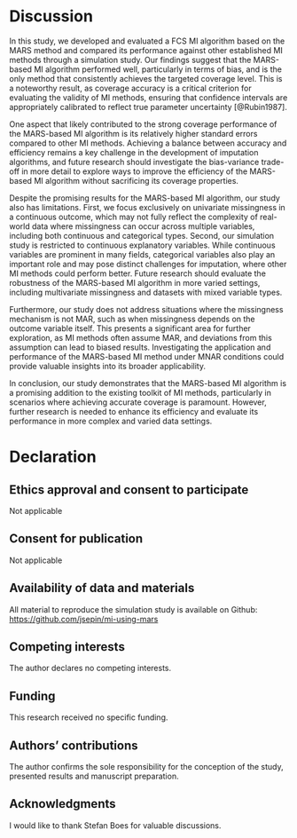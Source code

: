 # Discussion {#sec-discussion}

In this study, we developed and evaluated a FCS MI algorithm based on the MARS method and compared its performance against other established MI methods through a simulation study. Our findings suggest that the MARS-based MI algorithm performed well, particularly in terms of bias, and is the only method that consistently achieves the targeted coverage level. This is a noteworthy result, as coverage accuracy is a critical criterion for evaluating the validity of MI methods, ensuring that confidence intervals are appropriately calibrated to reflect true parameter uncertainty [@Rubin1987].

One aspect that likely contributed to the strong coverage performance of the MARS-based MI algorithm is its relatively higher standard errors compared to other MI methods. Achieving a balance between accuracy and efficiency remains a key challenge in the development of imputation algorithms, and future research should investigate the bias-variance trade-off in more detail to explore ways to improve the efficiency of the MARS-based MI algorithm without sacrificing its coverage properties.

Despite the promising results for the MARS-based MI algorithm, our study also has limitations. First, we focus exclusively on univariate missingness in a continuous outcome, which may not fully reflect the complexity of real-world data where missingness can occur across multiple variables, including both continuous and categorical types. Second, our simulation study is restricted to continuous explanatory variables. While continuous variables are prominent in many fields, categorical variables also play an important role and may pose distinct challenges for imputation, where other MI methods could perform better. Future research should evaluate the robustness of the MARS-based MI algorithm in more varied settings, including multivariate missingness and datasets with mixed variable types.

Furthermore, our study does not address situations where the missingness mechanism is not MAR, such as when missingness depends on the outcome variable itself. This presents a significant area for further exploration, as MI methods often assume MAR, and deviations from this assumption can lead to biased results. Investigating the application and performance of the MARS-based MI method under MNAR conditions could provide valuable insights into its broader applicability.

In conclusion, our study demonstrates that the MARS-based MI algorithm is a promising addition to the existing toolkit of MI methods, particularly in scenarios where achieving accurate coverage is paramount. However, further research is needed to enhance its efficiency and evaluate its performance in more complex and varied data settings.

# Declaration

## Ethics approval and consent to participate {.unnumbered}

Not applicable

## Consent for publication {.unnumbered}

Not applicable

## Availability of data and materials {.unnumbered}

All material to reproduce the simulation study is available on Github: <https://github.com/jsepin/mi-using-mars>

## Competing interests {.unnumbered}

The author declares no competing interests.

## Funding {.unnumbered}

This research received no specific funding.

## Authors' contributions {.unnumbered}

The author confirms the sole responsibility for the conception of the study, presented results and
manuscript preparation.

## Acknowledgments {.unnumbered}

I would like to thank Stefan Boes for valuable discussions.




